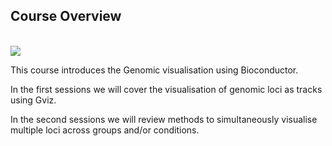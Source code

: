 ## Course Overview

<br>
[<img src="https://rockefelleruniversity.github.io/RU_VisualizingGenomicsData/workflows/R-CMD-check-bioc/badge.svg">](https://rockefelleruniversity.github.io/RU_VisualizingGenomicsData/actions?query=workflow%3AR-CMD-check-bioc)


This course introduces the Genomic visualisation using Bioconductor.



In the first sessions we will cover the visualisation of genomic loci as tracks using Gviz.

In the second sessions we will review methods to simultaneously  visualise multiple loci across groups and/or conditions.


